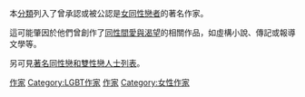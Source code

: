 {{Portal|LGBT|Portal LGBT.svg}}
{{Commons cat|LGBT writers}}

本[[Wikipedia:分類|分類]]列入了曾承認或被公認是[[女同性戀|女同性戀者]]的著名作家。

這可能肇因於他們曾創作了[[同性戀|同性間愛與渴望]]的相關作品，如虛構小說、傳記或報導文學等。

另可見[[著名同性戀和雙性戀人士列表|著名同性戀和雙性戀人士列表]]。

{{CatAZ}}
[[Category:女同性戀文學|作家]]
[[Category:LGBT作家|Category:LGBT作家]]
[[Category:各職業女同性戀者|作家]]
[[Category:女性作家|Category:女性作家]]